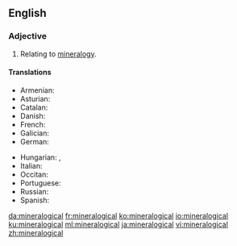 ==English==
===Adjective===
{{en-adj|-}}

#Relating to [[mineralogy]].

====Translations====
{{trans-top|relating to mineralogy}}
* Armenian: {{t|hy|հանքաբանական}}
* Asturian: {{t|ast|mineralóxicu}}
* Catalan: {{t|ca|mineralògic}}
* Danish: {{t|da|mineralogisk}}
* French: {{t+|fr|minéralogique}}
* Galician: {{t|gl|mineralóxico}}
* German: {{t|de|mineralogisch}}
{{trans-mid}}
* Hungarian: {{t|hu|mineralógiai}}, {{t|hu|ásványtani}}
* Italian: {{t|it|mineralogico}}
* Occitan: {{t|oc|mineralogic}}
* Portuguese: {{t|pt|mineralógico}}
* Russian: {{t+|ru|минералоги́ческий}}
* Spanish: {{t|es|mineralógico}}
{{trans-bottom}}

[[da:mineralogical]]
[[fr:mineralogical]]
[[ko:mineralogical]]
[[io:mineralogical]]
[[ku:mineralogical]]
[[ml:mineralogical]]
[[ja:mineralogical]]
[[vi:mineralogical]]
[[zh:mineralogical]]